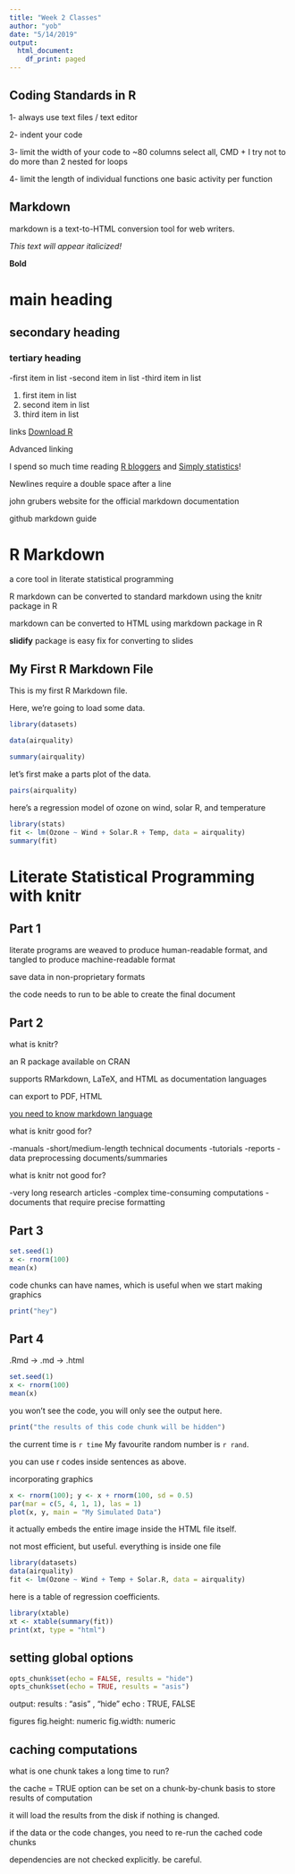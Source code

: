 ```yaml
---
title: "Week 2 Classes"
author: "yob"
date: "5/14/2019"
output:
  html_document:
    df_print: paged
---
```


## Coding Standards in R

1- always use text files / text editor

2- indent your code

3- limit the width of your code to ~80 columns
select all, CMD + I
try not to do more than 2 nested for loops

4- limit the length of individual functions
one basic activity per function

## Markdown

markdown is a text-to-HTML conversion tool for web writers.

*This text will appear italicized!*

**Bold**

# main heading
## secondary heading
### tertiary heading

-first item in list
-second item in list
-third item in list

1. first item in list
2. second item in list
3. third item in list

links
[Download R](http://www.r-project.org/)

Advanced linking

I spend so much time reading [R bloggers][1] and [Simply statistics][2]!

[1]: http://www.r-bloggers.com/ "R bloggers"
[2]: http://simplystatistics.org. "Simply Statistics"


Newlines require a double space after a line

john grubers website for the official markdown documentation

github markdown guide

# R Markdown

a core tool in literate statistical programming

R markdown can be converted to standard markdown using the knitr package in R

markdown can be converted to HTML using markdown package in R

**slidify** package is easy fix for converting to slides



My First R Markdown File 
------------------------

This is my first R Markdown file.

Here, we're going to load some data.

```r
library(datasets)

data(airquality)

summary(airquality)
```

let's first make a parts plot of the data. 

```r

pairs(airquality)

```


here's a regression model of ozone on wind, solar R, and temperature

```r
library(stats)
fit <- lm(Ozone ~ Wind + Solar.R + Temp, data = airquality)
summary(fit)
```

# Literate Statistical Programming with knitr
## Part 1

literate programs are weaved to produce human-readable format, and tangled to produce machine-readable format

save data in non-proprietary formats

the code needs to run to be able to create the final document

## Part 2

what is knitr?

an R package available on CRAN

supports RMarkdown, LaTeX, and HTML as documentation languages

can export to PDF, HTML

[you need to know markdown language](http://goo.gl/MUt9i5)

what is knitr good for?

-manuals
-short/medium-length technical documents
-tutorials
-reports
-data preprocessing documents/summaries

what is knitr not good for?

-very long research articles
-complex time-consuming computations
-documents that require precise formatting

## Part 3

```r
set.seed(1)
x <- rnorm(100)
mean(x)
```

code chunks can have names, which is useful when we start making graphics

```r
print("hey")
```

## Part 4

.Rmd -> .md -> .html

```r
set.seed(1)
x <- rnorm(100)
mean(x)
```
you won't see the code, you will only see the output here.

```r
print("the results of this code chunk will be hidden")

```


the current time is `r time` My favourite random number is `r rand`.

you can use r codes inside sentences as above.

incorporating graphics

```r
x <- rnorm(100); y <- x + rnorm(100, sd = 0.5)
par(mar = c(5, 4, 1, 1), las = 1)
plot(x, y, main = "My Simulated Data")

```


it actually embeds the entire image inside the HTML file itself.

not most efficient, but useful. everything is inside one file


```r
library(datasets)
data(airquality)
fit <- lm(Ozone ~ Wind + Temp + Solar.R, data = airquality)

```

here is a table of regression coefficients.

```r
library(xtable)
xt <- xtable(summary(fit))
print(xt, type = "html")

```

## setting global options

```r
opts_chunk$set(echo = FALSE, results = "hide")
opts_chunk$set(echo = TRUE, results = "asis")
```

output:
results : "asis" , "hide"
echo : TRUE, FALSE

figures
fig.height: numeric
fig.width: numeric

## caching computations

what is one chunk takes a long time to run?

the cache = TRUE option can be set on a chunk-by-chunk basis to store results of computation

it will load the results from the disk if nothing is changed.

if the data or the code changes, you need to re-run the cached code chunks

dependencies are not checked explicitly. be careful.


